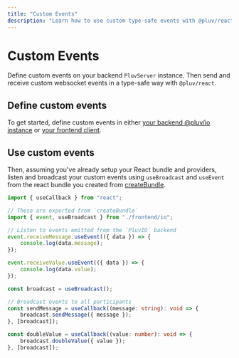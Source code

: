 ```yaml
---
title: "Custom Events"
description: "Learn how to use custom type-safe events with @pluv/react"
---
```


# Custom Events

Define custom events on your backend `PluvServer` instance. Then send and receive custom websocket events in a type-safe way with `@pluv/react`.

## Define custom events

To get started, define custom events in either [your backend @pluv/io instance](/docs/io/define-events) or [your frontend client](/docs/client/define-events).

## Use custom events

Then, assuming you've already setup your React bundle and providers, listen and broadcast your custom events using `useBroadcast` and `useEvent` from the react bundle you created from [createBundle](/docs/react/create-bundle).

```ts
import { useCallback } from "react";

// These are exported from `createBundle`
import { event, useBroadcast } from "./frontend/io";

// Listen to events emitted from the `PluvIO` backend
event.receiveMessage.useEvent(({ data }) => {
    console.log(data.message);
});

event.receiveValue.useEvent(({ data }) => {
    console.log(data.value);
});

const broadcast = useBroadcast();

// Broadcast events to all participants
const sendMessage = useCallback((message: string): void => {
    broadcast.sendMessage({ message });
}, [broadcast]);

const doubleValue = useCallback((value: number): void => {
    broadcast.doubleValue({ value });
}, [broadcast]);
```
